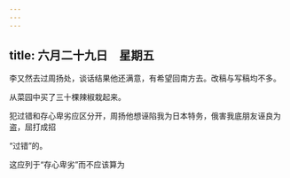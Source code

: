 ```yaml
---
---
---
```

title: 六月二十九日　星期五
---




李又然去过周扬处，谈话结果他还满意，有希望回南方去。改稿与写稿均不多。

从菜园中买了三十棵辣椒栽起来。

犯过错和存心卑劣应区分开，周扬他想诬陷我为日本特务，俄害我底朋友诬良为盗，屈打成招

“过错”的。

这应列于“存心卑劣”而不应该算为